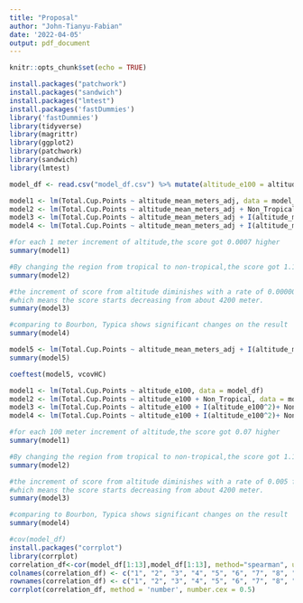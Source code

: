 ```yaml
---
title: "Proposal"
author: "John-Tianyu-Fabian"
date: '2022-04-05'
output: pdf_document
---
```


```r
knitr::opts_chunk$set(echo = TRUE)
```


```r
install.packages("patchwork")
install.packages("sandwich")
install.packages("lmtest")
install.packages('fastDummies')
library('fastDummies')
library(tidyverse)
library(magrittr)
library(ggplot2)
library(patchwork)
library(sandwich)
library(lmtest)
```

```r
model_df <- read.csv("model_df.csv") %>% mutate(altitude_e100 = altitude_mean_meters_adj / 100)
```

```r
model1 <- lm(Total.Cup.Points ~ altitude_mean_meters_adj, data = model_df)
model2 <- lm(Total.Cup.Points ~ altitude_mean_meters_adj + Non_Tropical, data = model_df)
model3 <- lm(Total.Cup.Points ~ altitude_mean_meters_adj + I(altitude_mean_meters_adj^2)+ Non_Tropical , data = model_df)
model4 <- lm(Total.Cup.Points ~ altitude_mean_meters_adj + I(altitude_mean_meters_adj^2)+ Non_Tropical + model_df$variety_adj_Bourbon + model_df$variety_adj_Catuai + model_df$variety_adj_Caturra + model_df$variety_adj_Typica + model_df$variety_adj_Yellow.Bourbon , data = model_df)

#for each 1 meter increment of altitude,the score got 0.0007 higher
summary(model1)

#By changing the region from tropical to non-tropical,the score got 1.13 lower
summary(model2)

#the increment of score from altitude diminishes with a rate of 0.0000005 for each 1 meter change.
#which means the score starts decreasing from about 4200 meter.
summary(model3)

#comparing to Bourbon, Typica shows significant changes on the result
summary(model4)

model5 <- lm(Total.Cup.Points ~ altitude_mean_meters_adj + I(altitude_mean_meters_adj^2)+ Non_Tropical + model_df$Processing.Method_Washed...Wet + model_df$Processing.Method_Semi.washed...Semi.pulped + model_df$Processing.Method_Pulped.natural...honey + model_df$Processing.Method_Other , data = model_df)
summary(model5)

coeftest(model5, vcovHC)
```


```r
model1 <- lm(Total.Cup.Points ~ altitude_e100, data = model_df)
model2 <- lm(Total.Cup.Points ~ altitude_e100 + Non_Tropical, data = model_df)
model3 <- lm(Total.Cup.Points ~ altitude_e100 + I(altitude_e100^2)+ Non_Tropical , data = model_df)
model4 <- lm(Total.Cup.Points ~ altitude_e100 + I(altitude_e100^2)+ Non_Tropical + variety_adj , data = model_df)

#for each 100 meter increment of altitude,the score got 0.07 higher
summary(model1)

#By changing the region from tropical to non-tropical,the score got 1.13 lower
summary(model2)

#the increment of score from altitude diminishes with a rate of 0.005 for each 100 meter change.
#which means the score starts decreasing from about 4200 meter.
summary(model3)

#comparing to Bourbon, Typica shows significant changes on the result
summary(model4)
```



```r
#cov(model_df)
install.packages("corrplot")
library(corrplot)
correlation_df<-cor(model_df[1:13],model_df[1:13], method="spearman", use="pairwise.complete.obs")
colnames(correlation_df) <- c("1", "2", "3", "4", "5", "6", "7", "8", "9", "10", "11", "12", "13")
rownames(correlation_df) <- c("1", "2", "3", "4", "5", "6", "7", "8", "9", "10", "11", "12", "13")
corrplot(correlation_df, method = 'number', number.cex = 0.5)
```






